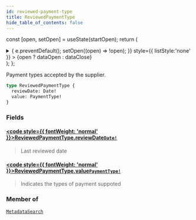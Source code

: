 ```yaml
---
id: reviewed-payment-type
title: ReviewedPaymentType
hide_table_of_contents: false
---
```






const [open, setOpen] = useState(startOpen);
return (
<details {...(open ? { open: true } : {})} className="details" style={{ border:'none', boxShadow:'none', background:'var(--ifm-background-color)' }}>
<summary
onClick={(e) => {
e.preventDefault();
setOpen((open) => !open);
}}
style={{ listStyle:'none' }} >
{open ? dataOpen : dataClose}
</summary>
{open && children}
</details>
);
};

Payment types accepted by the supplier.

```graphql
type ReviewedPaymentType {
  reviewDate: Date!
  value: PaymentType!
}
```

### Fields

#### [<code style={{ fontWeight: 'normal' }}>ReviewedPaymentType.<b>reviewDate</b></code>](#)<Bullet />[`Date!`](/api/scalars/date) <Badge class="badge badge--secondary" text="non-null"/> <Badge class="badge badge--secondary" text="scalar"/>

> Last reviewed date

#### [<code style={{ fontWeight: 'normal' }}>ReviewedPaymentType.<b>value</b></code>](#)<Bullet />[`PaymentType!`](/api/enums/payment-type) <Badge class="badge badge--secondary" text="non-null"/> <Badge class="badge badge--secondary" text="enum"/>

> Indicates the types of payment suppoted

### Member of

[`MetadataSearch`](/api/objects/metadata-search) <Badge class="badge badge--secondary" text="object"/>
